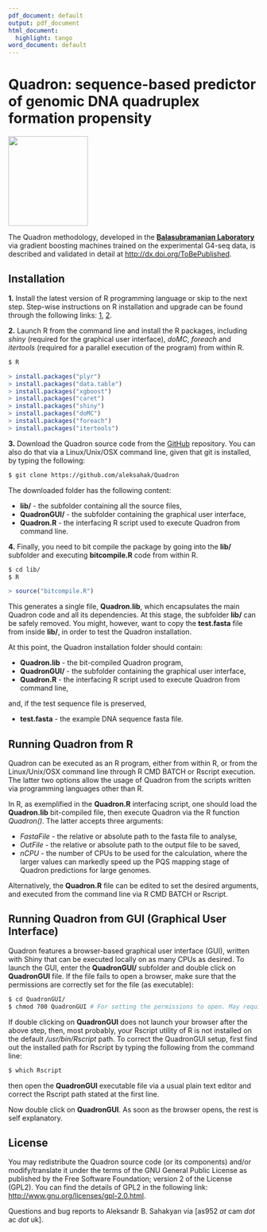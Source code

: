 ```yaml
---
pdf_document: default
output: pdf_document
html_document:
  highlight: tango
word_document: default
---
```


# Quadron: sequence-based predictor of genomic DNA quadruplex formation propensity

<img src="QuadronGUI/Quadron_logo.png" align="middle" height="180" width="160" margin="0 auto" />

The Quadron methodology, developed in the [**Balasubramanian Laboratory**](http://www.ch.cam.ac.uk/group/shankar) via gradient boosting machines trained on the experimental G4-seq data, is described and validated in detail at <http://dx.doi.org/ToBePublished>.

## Installation

**1.** Install the latest version of R programming language or skip to the next step. Step-wise instructions on R installation and upgrade can be found through the following links: [1](http://alexonscience.blogspot.co.uk/2015/10/installing-r-on-linuxunix-machines-from.html), [2](http://alexonscience.blogspot.co.uk/2015/10/upgrade-r-environmentlibraries-mac-osx.html).

**2.** Launch R from the command line and install the R packages, including *shiny* (required for the graphical user interface), *doMC*, *foreach* and *itertools* (required for a parallel execution of the program) from within R.

```bash
$ R
```
```r
> install.packages("plyr")
> install.packages("data.table")
> install.packages("xgboost")
> install.packages("caret")
> install.packages("shiny")
> install.packages("doMC")
> install.packages("foreach")
> install.packages("itertools")
```

**3.** Download the Quadron source code from the [GitHub](https://github.com/aleksahak/Quadron) repository. You can also do that via a Linux/Unix/OSX command line, given that git is installed, by typing the following:

```bash
$ git clone https://github.com/aleksahak/Quadron
```

The downloaded folder has the following content:

- **lib/** - the subfolder containing all the source files,
- **QuadronGUI/** - the subfolder containing the graphical user interface, 
- **Quadron.R** - the interfacing R script used to execute Quadron from command line.

**4.** Finally, you need to bit compile the package by going into the **lib/** subfolder and executing **bitcompile.R** code from within R.

```bash
$ cd lib/
$ R
```
```r
> source("bitcompile.R")
```

This generates a single file, **Quadron.lib**, which encapsulates the main Quadron code and all its dependencies. At this stage, the subfolder **lib/** can be safely removed. You might, however, want to copy the **test.fasta** file from inside **lib/**, in order to test the Quadron installation.

At this point, the Quadron installation folder should contain:

- **Quadron.lib** - the bit-compiled Quadron program,
- **QuadronGUI/** - the subfolder containing the graphical user interface, 
- **Quadron.R** - the interfacing R script used to execute Quadron from command line,

and, if the test sequence file is preserved,

- **test.fasta** - the example DNA sequence fasta file.

## Running Quadron from R

Quadron can be executed as an R program, either from within R, or from the Linux/Unix/OSX command line through R CMD BATCH or Rscript execution. The latter two options allow the usage of Quadron from the scripts written via programming languages other than R.

In R, as exemplified in the **Quadron.R** interfacing script, one should load the **Quadron.lib** bit-compiled file, then execute Quadron via the R function *Quadron()*. The latter accepts three arguments:

- *FastaFile* - the relative or absolute path to the fasta file to analyse,
- *OutFile* - the relative or absolute path to the output file to be saved,
- *nCPU* - the number of CPUs to be used for the calculation, where the larger values can markedly speed up the PQS mapping stage of Quadron predictions for large genomes.

Alternatively, the **Quadron.R** file can be edited to set the desired arguments, and executed from the command line via R CMD BATCH or Rscript.

## Running Quadron from GUI (Graphical User Interface)

Quadron features a browser-based graphical user interface (GUI), written with Shiny that can be executed locally on as many CPUs as desired. To launch the GUI, enter the **QuadronGUI/** subfolder and double click on **QuadronGUI** file. If the file fails to open a browser, make sure that the permissions are correctly set for the file (as executable):

```bash
$ cd QuadronGUI/
$ chmod 700 QuadronGUI # For setting the permissions to open. May require sudo rights.
```

If double clicking on **QuadronGUI** does not launch your browser after the above step, then, most probably, your Rscript utility of R is not installed on the default */usr/bin/Rscript* path. To correct the QuadronGUI setup, first find out the installed path for Rscript by typing the following from the command line:

```bash
$ which Rscript
```

then open the **QuadronGUI** executable file via a usual plain text editor and correct the Rscript path stated at the first line.

Now double click on **QuadronGUI**. As soon as the browser opens, the rest is self explanatory.

## License

You may redistribute the Quadron source code (or its components) and/or modify/translate it under the terms of the GNU General Public License as published by the Free Software Foundation; version 2 of the License (GPL2). You can find the details of GPL2 in the following link: <http://www.gnu.org/licenses/gpl-2.0.html>.

Questions and bug reports to Aleksandr B. Sahakyan via [as952 *at* cam *dot* ac *dot* uk].
